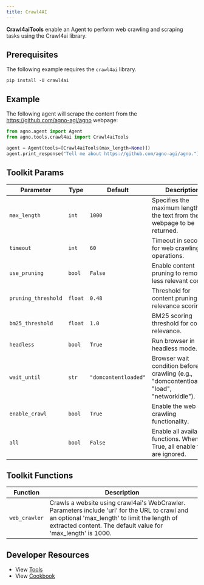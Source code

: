 ```yaml
---
title: Crawl4AI
---
```


**Crawl4aiTools** enable an Agent to perform web crawling and scraping tasks using the Crawl4ai library.

## Prerequisites

The following example requires the `crawl4ai` library.

```shell
pip install -U crawl4ai
```

## Example

The following agent will scrape the content from the https://github.com/agno-agi/agno webpage:

```python cookbook/tools/crawl4ai_tools.py
from agno.agent import Agent
from agno.tools.crawl4ai import Crawl4aiTools

agent = Agent(tools=[Crawl4aiTools(max_length=None)])
agent.print_response("Tell me about https://github.com/agno-agi/agno.")
```

## Toolkit Params

| Parameter    | Type  | Default | Description                                                               |
| ------------ | ----- | ------- | ------------------------------------------------------------------------- |
| `max_length` | `int` | `1000`  | Specifies the maximum length of the text from the webpage to be returned. |
| `timeout` | `int` | `60` | Timeout in seconds for web crawling operations. |
| `use_pruning` | `bool` | `False` | Enable content pruning to remove less relevant content. |
| `pruning_threshold` | `float` | `0.48` | Threshold for content pruning relevance scoring. |
| `bm25_threshold` | `float` | `1.0` | BM25 scoring threshold for content relevance. |
| `headless` | `bool` | `True` | Run browser in headless mode. |
| `wait_until` | `str` | `"domcontentloaded"` | Browser wait condition before crawling (e.g., "domcontentloaded", "load", "networkidle"). |
| `enable_crawl` | `bool` | `True` | Enable the web crawling functionality. |
| `all` | `bool` | `False` | Enable all available functions. When True, all enable flags are ignored. |

## Toolkit Functions

| Function      | Description                                                                                                                                                                                                    |
| ------------- | -------------------------------------------------------------------------------------------------------------------------------------------------------------------------------------------------------------- |
| `web_crawler` | Crawls a website using crawl4ai's WebCrawler. Parameters include 'url' for the URL to crawl and an optional 'max_length' to limit the length of extracted content. The default value for 'max_length' is 1000. |

## Developer Resources

- View [Tools](https://github.com/agno-agi/agno/blob/main/libs/agno/agno/tools/crawl4ai.py)
- View [Cookbook](https://github.com/agno-agi/agno/tree/main/cookbook/tools/crawl4ai_tools.py)
